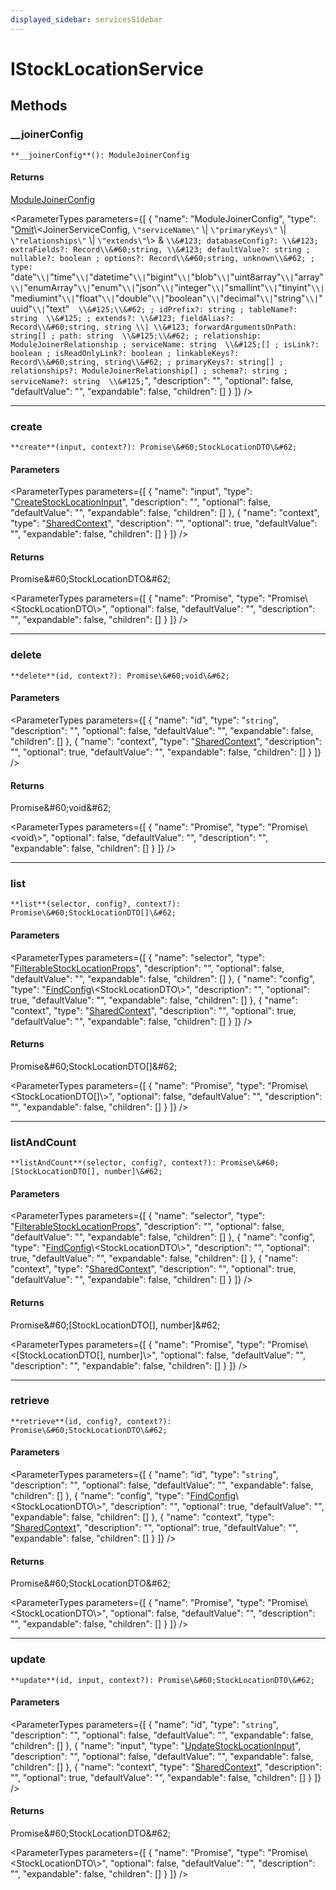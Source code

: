 ```yaml
---
displayed_sidebar: servicesSidebar
---
```



# IStockLocationService

## Methods

### \_\_joinerConfig

`**__joinerConfig**(): ModuleJoinerConfig`

#### Returns

[ModuleJoinerConfig](../types/ModuleJoinerConfig.mdx)

<ParameterTypes parameters={[
  {
    "name": "ModuleJoinerConfig",
    "type": "[Omit](../types/Omit.mdx)\\&#60;JoinerServiceConfig, `\"serviceName\"` \\| `\"primaryKeys\"` \\| `\"relationships\"` \\| `\"extends\"`\\&#62; & `\\&#123; databaseConfig?: \\&#123; extraFields?: Record\\&#60;string, \\&#123; defaultValue?: string ; nullable?: boolean ; options?: Record\\&#60;string, unknown\\&#62; ; type: `\"date\"` \\| `\"time\"` \\| `\"datetime\"` \\| `\"bigint\"` \\| `\"blob\"` \\| `\"uint8array\"` \\| `\"array\"` \\| `\"enumArray\"` \\| `\"enum\"` \\| `\"json\"` \\| `\"integer\"` \\| `\"smallint\"` \\| `\"tinyint\"` \\| `\"mediumint\"` \\| `\"float\"` \\| `\"double\"` \\| `\"boolean\"` \\| `\"decimal\"` \\| `\"string\"` \\| `\"uuid\"` \\| `\"text\"`  \\&#125;\\&#62; ; idPrefix?: string ; tableName?: string  \\&#125; ; extends?: \\&#123; fieldAlias?: Record\\&#60;string, string \\| \\&#123; forwardArgumentsOnPath: string[] ; path: string  \\&#125;\\&#62; ; relationship: ModuleJoinerRelationship ; serviceName: string  \\&#125;[] ; isLink?: boolean ; isReadOnlyLink?: boolean ; linkableKeys?: Record\\&#60;string, string\\&#62; ; primaryKeys?: string[] ; relationships?: ModuleJoinerRelationship[] ; schema?: string ; serviceName?: string  \\&#125;`",
    "description": "",
    "optional": false,
    "defaultValue": "",
    "expandable": false,
    "children": []
  }
]} />

___

### create

`**create**(input, context?): Promise\&#60;StockLocationDTO\&#62;`

#### Parameters

<ParameterTypes parameters={[
  {
    "name": "input",
    "type": "[CreateStockLocationInput](../types/CreateStockLocationInput.mdx)",
    "description": "",
    "optional": false,
    "defaultValue": "",
    "expandable": false,
    "children": []
  },
  {
    "name": "context",
    "type": "[SharedContext](../types/SharedContext.mdx)",
    "description": "",
    "optional": true,
    "defaultValue": "",
    "expandable": false,
    "children": []
  }
]} />

#### Returns

Promise\&#60;StockLocationDTO\&#62;

<ParameterTypes parameters={[
  {
    "name": "Promise",
    "type": "Promise\\&#60;StockLocationDTO\\&#62;",
    "optional": false,
    "defaultValue": "",
    "description": "",
    "expandable": false,
    "children": []
  }
]} />

___

### delete

`**delete**(id, context?): Promise\&#60;void\&#62;`

#### Parameters

<ParameterTypes parameters={[
  {
    "name": "id",
    "type": "`string`",
    "description": "",
    "optional": false,
    "defaultValue": "",
    "expandable": false,
    "children": []
  },
  {
    "name": "context",
    "type": "[SharedContext](../types/SharedContext.mdx)",
    "description": "",
    "optional": true,
    "defaultValue": "",
    "expandable": false,
    "children": []
  }
]} />

#### Returns

Promise\&#60;void\&#62;

<ParameterTypes parameters={[
  {
    "name": "Promise",
    "type": "Promise\\&#60;void\\&#62;",
    "optional": false,
    "defaultValue": "",
    "description": "",
    "expandable": false,
    "children": []
  }
]} />

___

### list

`**list**(selector, config?, context?): Promise\&#60;StockLocationDTO[]\&#62;`

#### Parameters

<ParameterTypes parameters={[
  {
    "name": "selector",
    "type": "[FilterableStockLocationProps](../types/FilterableStockLocationProps.mdx)",
    "description": "",
    "optional": false,
    "defaultValue": "",
    "expandable": false,
    "children": []
  },
  {
    "name": "config",
    "type": "[FindConfig](FindConfig-1.mdx)\\&#60;StockLocationDTO\\&#62;",
    "description": "",
    "optional": true,
    "defaultValue": "",
    "expandable": false,
    "children": []
  },
  {
    "name": "context",
    "type": "[SharedContext](../types/SharedContext.mdx)",
    "description": "",
    "optional": true,
    "defaultValue": "",
    "expandable": false,
    "children": []
  }
]} />

#### Returns

Promise\&#60;StockLocationDTO[]\&#62;

<ParameterTypes parameters={[
  {
    "name": "Promise",
    "type": "Promise\\&#60;StockLocationDTO[]\\&#62;",
    "optional": false,
    "defaultValue": "",
    "description": "",
    "expandable": false,
    "children": []
  }
]} />

___

### listAndCount

`**listAndCount**(selector, config?, context?): Promise\&#60;[StockLocationDTO[], number]\&#62;`

#### Parameters

<ParameterTypes parameters={[
  {
    "name": "selector",
    "type": "[FilterableStockLocationProps](../types/FilterableStockLocationProps.mdx)",
    "description": "",
    "optional": false,
    "defaultValue": "",
    "expandable": false,
    "children": []
  },
  {
    "name": "config",
    "type": "[FindConfig](FindConfig-1.mdx)\\&#60;StockLocationDTO\\&#62;",
    "description": "",
    "optional": true,
    "defaultValue": "",
    "expandable": false,
    "children": []
  },
  {
    "name": "context",
    "type": "[SharedContext](../types/SharedContext.mdx)",
    "description": "",
    "optional": true,
    "defaultValue": "",
    "expandable": false,
    "children": []
  }
]} />

#### Returns

Promise\&#60;[StockLocationDTO[], number]\&#62;

<ParameterTypes parameters={[
  {
    "name": "Promise",
    "type": "Promise\\&#60;[StockLocationDTO[], number]\\&#62;",
    "optional": false,
    "defaultValue": "",
    "description": "",
    "expandable": false,
    "children": []
  }
]} />

___

### retrieve

`**retrieve**(id, config?, context?): Promise\&#60;StockLocationDTO\&#62;`

#### Parameters

<ParameterTypes parameters={[
  {
    "name": "id",
    "type": "`string`",
    "description": "",
    "optional": false,
    "defaultValue": "",
    "expandable": false,
    "children": []
  },
  {
    "name": "config",
    "type": "[FindConfig](FindConfig-1.mdx)\\&#60;StockLocationDTO\\&#62;",
    "description": "",
    "optional": true,
    "defaultValue": "",
    "expandable": false,
    "children": []
  },
  {
    "name": "context",
    "type": "[SharedContext](../types/SharedContext.mdx)",
    "description": "",
    "optional": true,
    "defaultValue": "",
    "expandable": false,
    "children": []
  }
]} />

#### Returns

Promise\&#60;StockLocationDTO\&#62;

<ParameterTypes parameters={[
  {
    "name": "Promise",
    "type": "Promise\\&#60;StockLocationDTO\\&#62;",
    "optional": false,
    "defaultValue": "",
    "description": "",
    "expandable": false,
    "children": []
  }
]} />

___

### update

`**update**(id, input, context?): Promise\&#60;StockLocationDTO\&#62;`

#### Parameters

<ParameterTypes parameters={[
  {
    "name": "id",
    "type": "`string`",
    "description": "",
    "optional": false,
    "defaultValue": "",
    "expandable": false,
    "children": []
  },
  {
    "name": "input",
    "type": "[UpdateStockLocationInput](../types/UpdateStockLocationInput.mdx)",
    "description": "",
    "optional": false,
    "defaultValue": "",
    "expandable": false,
    "children": []
  },
  {
    "name": "context",
    "type": "[SharedContext](../types/SharedContext.mdx)",
    "description": "",
    "optional": true,
    "defaultValue": "",
    "expandable": false,
    "children": []
  }
]} />

#### Returns

Promise\&#60;StockLocationDTO\&#62;

<ParameterTypes parameters={[
  {
    "name": "Promise",
    "type": "Promise\\&#60;StockLocationDTO\\&#62;",
    "optional": false,
    "defaultValue": "",
    "description": "",
    "expandable": false,
    "children": []
  }
]} />
